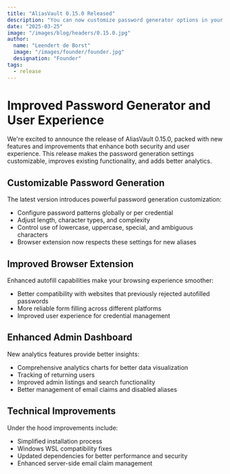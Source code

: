 ```yaml
---
title: "AliasVault 0.15.0 Released"
description: "You can now customize password generator options in your vault"
date: "2025-03-25"
image: "/images/blog/headers/0.15.0.jpg"
author:
  name: "Leendert de Borst"
  image: "/images/founder/founder.jpg"
  designation: "Founder"
tags:
  - release
---
```


# Improved Password Generator and User Experience

We're excited to announce the release of AliasVault 0.15.0, packed with new features and improvements that enhance both security and user experience.
This release makes the password generation settings customizable, improves existing functionality, and adds better analytics.

<ClickableImage 
  src="/images/blog/releases/0.15.0.png" 
  alt="AliasVault 0.15.0 Release"
  caption="Customizable Password Generator Settings"
/>

## Customizable Password Generation

The latest version introduces powerful password generation customization:

- Configure password patterns globally or per credential
- Adjust length, character types, and complexity
- Control use of lowercase, uppercase, special, and ambiguous characters
- Browser extension now respects these settings for new aliases

## Improved Browser Extension

Enhanced autofill capabilities make your browsing experience smoother:

- Better compatibility with websites that previously rejected autofilled passwords
- More reliable form filling across different platforms
- Improved user experience for credential management

## Enhanced Admin Dashboard

New analytics features provide better insights:

- Comprehensive analytics charts for better data visualization
- Tracking of returning users
- Improved admin listings and search functionality
- Better management of email claims and disabled aliases

## Technical Improvements

Under the hood improvements include:

- Simplified installation process
- Windows WSL compatibility fixes
- Updated dependencies for better performance and security
- Enhanced server-side email claim management

<GitHubRelease version="0.15.0" />
